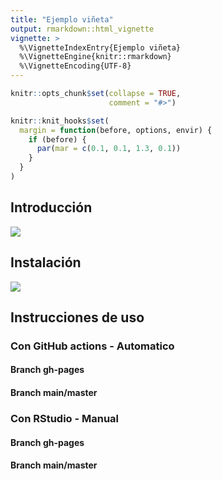 ---
title: "Ejemplo viñeta"
output: rmarkdown::html_vignette
vignette: >
  %\VignetteIndexEntry{Ejemplo viñeta}
  %\VignetteEngine{knitr::rmarkdown}
  %\VignetteEncoding{UTF-8}
---

```{r, include = FALSE}
knitr::opts_chunk$set(collapse = TRUE,
                      comment = "#>")

knitr::knit_hooks$set(
  margin = function(before, options, envir) {
    if (before) {
      par(mar = c(0.1, 0.1, 1.3, 0.1))
    }
  }
)


```


## Introducción 

![](example.png)

## Instalación 

![](vignettes/example.png)

## Instrucciones de uso

### Con GitHub actions - Automatico

#### Branch gh-pages

#### Branch main/master

### Con RStudio - Manual

#### Branch gh-pages

#### Branch main/master
